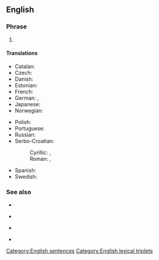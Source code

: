 ==English==

===Phrase===
{{en-phrase|[[lights]], [[camera]], [[action]]!}}

# {{def|The traditional [[cue]] to the members of a [[film crew]] at the beginning of a [[take]].}}

====Translations====
{{trans-top|tradicional cue at a beginning of a take}}
* Catalan: {{t|ca|llums, càmera, acció!}}
* Czech: {{t|cs|kamera, klapka, jedeme!}}
* Danish: {{t|da|lys, kamera, action!}}
* Estonian: {{t|et|valgus, kaamera, võte!}}
* French: {{t|fr|silence, moteur, action!}}
* German: {{t|de|Licht! Kamera! Action!}}, {{t|de|Licht, Kamera, Action!}}
* Japanese: {{t|ja|ライト、カメラ、アクション！|tr=raito, kamera, akushon!}}
* Norwegian: {{t|no|lys, kamera, action!}}
{{trans-mid}}
* Polish: {{t|pl|światła, kamera, akcja!}}
* Portuguese: {{t|pt|luzes, câmera, ação!}}
* Russian: {{t|ru|свет, ка́мера, мото́р!}}
* Serbo-Croatian:
*: Cyrillic: {{t|sh|тон, камера, акција!}}, {{t|sh|светла, камера, акција!}}
*: Roman: {{t|sh|ton, kamera, akcija!}}, {{t|sh|svetla, kamera, akcija!}}
* Spanish: {{t|es|¡luces, cámara, acción!}}
* Swedish: {{t|sv|tystnad, tagning!}}
{{trans-bottom}}

===See also===
{{top4}}
* {{l|en|on your mark, get set, go}}
{{mid4}}
* {{l|en|ready, aim, fire}}
{{mid4}}
* {{l|en|ready, set, go}}
{{mid4}}
* {{l|en|ready, steady, go}}
{{bottom}}

[[Category:English sentences]]
[[Category:English lexical triplets]]